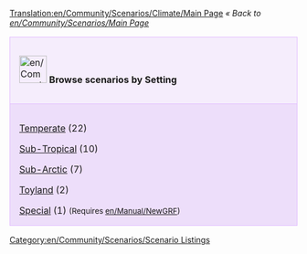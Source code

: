 [[Translation:en/Community/Scenarios/Climate/Main Page]]
''« Back to [[en/Community/Scenarios/Main Page]]''

{| cellspacing="3" class="mainpagetable" align="center" width="100%"
|- valign="top" 
|style="font-size: 100%; BACKGROUND-COLOR: #F5EDFC; border: 1px solid #E1BBFF; margin: 0; padding: 1em; text-align: left; width:14%"|[[File:en/Community/Scenarios/Scnlist-setting.png|48px]] <font size="3">'''Browse scenarios by Setting'''</font>
|-
|style="font-size: 100%; BACKGROUND-COLOR: #EDDEFA; border: 1px solid #E1BBFF; margin: 0; padding: 1em 1em 0em 1em; text-align: left;"|

[[en/Community/Scenarios/Climate/Temperate|Temperate]] (22)

[[en/Community/Scenarios/Climate/Sub-Tropical|Sub-Tropical]] (10)

[[en/Community/Scenarios/Climate/Sub-Arctic|Sub-Arctic]] (7)

[[en/Community/Scenarios/Climate/Toyland|Toyland]] (2)

[[en/Community/Scenarios/Climate/Special|Special]] (1) <span style="font-size:smaller">(Requires [[en/Manual/NewGRF]])</span>

|}

[[Category:en/Community/Scenarios/Scenario Listings]]